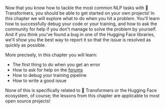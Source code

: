 <script>
</script>

Now that you know how to tackle the most common NLP tasks with 🤗 Transformers, you should be able to get started on your own projects! In this chapter we will explore what to do when you hit a problem. You'll learn how to successfully debug your code or your training, and how to ask the community for help if you don't manage to solve the problem by yourself. And if you think you've found a bug in one of the Hugging Face libraries, we'll show you the best way to report it so that the issue is resolved as quickly as possible.

More precisely, in this chapter you will learn:

- The first thing to do when you get an error
- How to ask for help on the [forums](https://discuss.huggingface.co/)
- How to debug your training pipeline
- How to write a good issue

None of this is specifically related to 🤗 Transformers or the Hugging Face ecosystem, of course; the lessons from this chapter are applicable to most open source projects!
